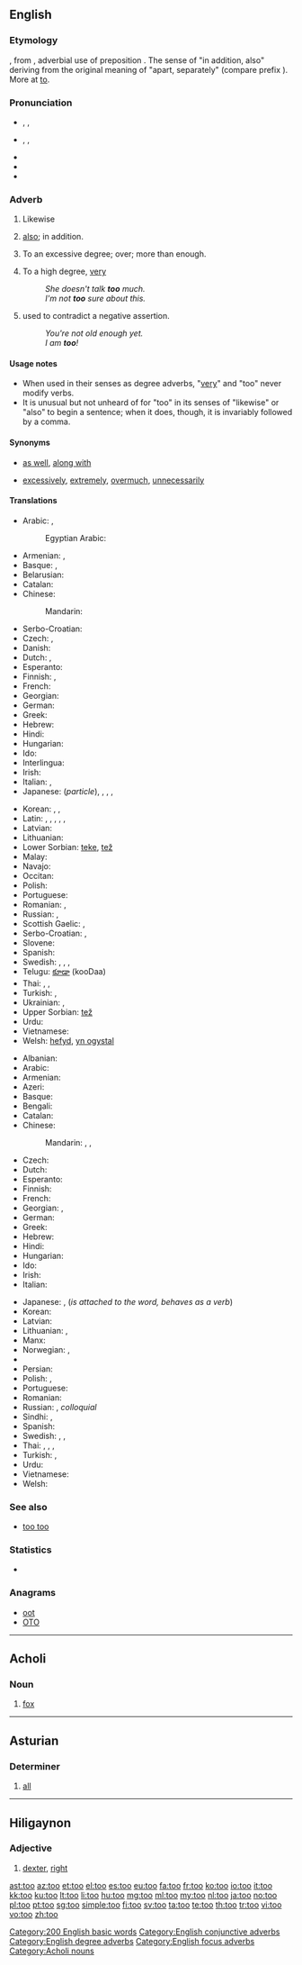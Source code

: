 {{also|to|töö|Tōō|tʼóó}}
==English==
{{rfc-auto}}

===Etymology===
{{etyl|enm}} {{term|to|to|also, in addition to|lang=enm}}, from {{etyl|ang}} {{term|to|tō|furthermore, also, besides|lang=ang}}, adverbial use of preposition {{term|to|tō|to, into|lang=ang}}. The sense of "in addition, also" deriving from the original meaning of "apart, separately" (compare {{ang}} prefix {{term|to-|tō-|apart|lang=ang}}). More at [[to]].

===Pronunciation===
* {{a|UK}} {{IPA|/tuː/|[tʰu̟ː]}}, {{enPR|to͞o}}, {{X-SAMPA|/tu:/|[t_hu_+:]}}
* {{a|US}} {{IPA|/tu/|[tʰu̟]}}, {{enPR|to͞o}}, {{X-SAMPA|/tu/|[t_hu_+]}}
* {{audio|en-us-too.ogg|Audio (US)}}
* {{rhymes|uː}}
* {{homophones|two|to}}

===Adverb===
{{en-adv|-}}

# {{context|focus}} Likewise
# {{context|conjunctive}} [[also]]; in addition.
# {{context|degree}} To an excessive degree; over; more than enough.
# {{context|degree|colloquial}} To a high degree, [[very]]
#: ''She doesn't talk '''too''' much.''
#: ''I'm not '''too''' sure about this.''
# {{context|affirmation|colloquial}} used to contradict a negative assertion.
#: ''You're not old enough yet.''
#: '' I am '''too'''!''

====Usage notes====
* When used in their senses as degree adverbs, "[[very]]" and "too" never modify verbs.
* It is unusual but not unheard of for "too" in its senses of "likewise" or "also" to begin a sentence; when it does, though, it is invariably followed by a comma.

====Synonyms====
* {{sense|likewise, also}} [[as well]], [[along with]]
* {{sense|over, more than enough}} [[excessively]], [[extremely]], [[overmuch]], [[unnecessarily]]

====Translations====
{{trans-top|likewise}}
* Arabic: {{t-|ar|ايضا|alt=أَيْضًا|tr='ayDaan}}, {{t-|ar|كذلك|tr=ka-dhaalik}}
*: Egyptian Arabic: {{tø|arz|كمان|tr=kamaan|sc=Arab|xs=Egyptian Arabic}}
* Armenian: {{t-|hy|նաև|tr=naev}}, {{t-|hy|նույնպես|tr=nuynpes}}
* Basque: {{t-|eu|gehiegi}}, {{t-|eu|ere}}
* Belarusian: {{t-|be|таксама|tr=taksáma|sc=Cyrl}}
* Catalan: {{t+|ca|també}}
* Chinese:
*: Mandarin: {{t-|cmn|也|tr=yě|sc=Hani}}
* Serbo-Croatian: {{t|sh|također}}
* Czech: {{t+|cs|také}}, {{t+|cs|též}}
* Danish: {{t-|da|ligeså}}
* Dutch: {{t+|nl|ook}}, {{t+|nl|eveneens}}
* Esperanto: {{t-|eo|ankaŭ|xs=Esperanto}}
* Finnish: {{t+|fi|myös}}, {{t+|fi|-kin}}
* French: {{t+|fr|aussi}}
* Georgian: {{t+|ka|აგრეთვე|tr=agret‘ve|sc=Geor|xs=Georgian}}
* German: {{t+|de|auch}}
* Greek: {{t+|el|επίσης|tr=epísis|sc=Grek}}
* Hebrew: {{t-|he|גם כן|tr=gam ken}}
* Hindi: {{t-|hi|भी|tr=bhī|sc=Deva}}
* Hungarian: {{t+|hu|is}}
* Ido: {{t+|io|anke|xs=Ido}}
* Interlingua: {{t-|ia|anque|xs=Interlingua}}
* Irish: {{t-|ga|freisin|xs=Irish}}
* Italian: {{t+|it|anche}}, {{t+|it|pure}}
* Japanese: {{t+|ja|も|alt=-も|tr=mo}} (''particle''), {{t+|ja|また|tr=mata}}, {{t-|ja|さらに|tr=sara-ni}}, , {{t-|ja|にも|tr=nimo}}
{{trans-mid}}
* Korean: {{t+|ko|또한|tr=ttohan|sc=Hang}}, {{t+|ko|또|tr=tto|sc=Hang}}, {{t+|ko|역시|tr=yeoksi|sc=Hang}}
* Latin: {{t+|la|etiam}}, {{t+|la|quoque}}, {{t+|la|et}}, {{t-|la|et quidem}}, {{t-|la|item}}, {{t+|la|idem}}
* Latvian: {{t-|lv|arī}}
* Lithuanian: {{t+|lt|taip pat|xs=Lithuanian}}
* Lower Sorbian: [[teke]], [[tež]]
* Malay: {{t-|ms|juga|xs=Malay}}
* Navajo: {{tø|nv|ałdóʼ}}
* Occitan: {{t+|oc|tanben|xs=Occitan}}
* Polish: {{t+|pl|też}}
* Portuguese: {{t+|pt|também}}
* Romanian: {{t-|ro|și}}, {{t-|ro|deasemenea}}
* Russian: {{t+|ru|также|tr=tákže}}, {{t+|ru|тоже|tr=tóže}}
* Scottish Gaelic: {{t-|gd|cuideachd|xs=Scottish Gaelic}}, {{t-|gd|mar an ceudna|xs=Scottish Gaelic}}
* Serbo-Croatian: {{t|sh|такође}}, {{t|sh|takođe}}
* Slovene: {{t|sl|tudi}}
* Spanish: {{t+|es|también}}
* Swedish: {{t+|sv|också}}, {{t+|sv|även}}, {{t+|sv|med}}, {{t+|sv|ock}}
* Telugu: [[కూడా]] (kooDaa)
* Thai: {{t+|th|ก็|tr=gôr}}, {{t-|th|ยัง|tr=yang}}, {{t-|th|ด้วย|tr=dûay}}
* Turkish: {{t+|tr|de}}, {{t+|tr|da}}
* Ukrainian: {{t-|uk|теж|tr=tež|sc=Cyrl}}, {{t+|uk|також|tr=takóž|sc=Cyrl}}
* Upper Sorbian: [[tež]]
* Urdu: {{t-|ur|بھی|tr=bhī|sc=ur-Arab}}
* Vietnamese: {{t+|vi|cũng|xs=Vietnamese}}
* Welsh: [[hefyd]], [[yn ogystal]]
{{trans-bottom}}

{{trans-top|more than enough; ''as too much''}}
* Albanian: {{t-|sq|të}}
* Arabic: {{t-|ar|مفرط|tr=múfriT}}
* Armenian: {{t-|hy|չափազանց|tr=čap'azanc'}}
* Azeri: {{t-|az|etmək}}
* Basque: {{t-|eu|nahi}}
* Bengali: {{t-|bn|বেশী|tr=beshi|sc=Beng}}
* Catalan: {{t+|ca|massa}}
* Chinese:
*: Mandarin: {{t-|cmn|太|tr=tài|sc=Hani}}, {{t|cmn|過於|sc=Hani}}, {{t|cmn|过于|tr=guòyú|sc=Hani}}
* Czech: {{t+|cs|příliš}}
* Dutch: {{t+|nl|te}}
* Esperanto: {{t-|eo|tro|xs=Esperanto}}
* Finnish: {{t+|fi|liian}}
* French: {{t+|fr|trop}}
* Georgian: {{t-|ka|მეტად|tr=metad|sc=Geor|xs=Georgian}}, {{t-|ka|მეტისმეტად|tr=metismetad|sc=Geor}}
* German: {{t+|de|zu}}
* Greek: {{t+|el|υπερβολικά|tr=ipervolika|sc=Grek}}
* Hebrew: {{t-|he|מדי|tr=miday}}
* Hindi: {{t+|hi|बहुत|tr=bahut|xs=Hindi}}
* Hungarian: {{t+|hu|túl}}
* Ido: {{t+|io|tro|xs=Ido}}
* Irish: {{t-|ga|ró-|xs=Irish}}
* Italian: {{t+|it|troppo}}
{{trans-mid}}
* Japanese: {{t-|ja|過ぎ|alt=...過ぎ|tr=sugi}}, {{t-|ja|過ぎる|alt=...過ぎる|tr=sugiru}} (''is attached to the word, behaves as a verb'')
* Korean: {{t+|ko|너무|tr=neomu|sc=Hang}}
* Latvian: {{t-|lv|līdz}}
* Lithuanian: {{t-|lt|per|xs=Lithuanian}}, {{t-|lt|pernelyg}}
* Manx: {{t-|gv|ro-}}
* Norwegian: {{t+|no|for}}, {{t+|no|altfor}}
* {{trreq|ang}}
* Persian: {{t+|fa|خیلی|tr=xeyli}}
* Polish: {{t+|pl|zbyt}}, {{t+|pl|za}}
* Portuguese: {{t+|pt|demais}}
* Romanian: {{t-|ro|prea}}
* Russian: {{t+|ru|слишком|tr=slíškom}}, {{t+|ru|чересчур|tr=čeresčúr}} ''colloquial''
* Sindhi: {{sd-Arab|[[هيڪاندو]]}} {{m}}, {{sd-Arab|[[هيڪاندو]]}} {{f}}
* Spanish: {{t+|es|demasiado}}
* Swedish: {{t+|sv|alltför}}, {{t+|sv|för}}, {{t-|sv|allt för}}
* Thai: {{t+|th|เกิน|tr=gern}}, {{t+|th|ไป|tr=bpai}}, {{t+|th|เกินไป|tr=gern bpai}}, {{t-|th|มากไป|tr=mâak bpai}}
* Turkish: {{t+|tr|çok}}, {{t+|tr|fazla}}
* Urdu: {{t-|ur|بہت|tr=bahut|xs=Urdu}}
* Vietnamese: {{t+|vi|quá|xs=Vietnamese}}
* Welsh: {{t-|cy|rhy}}
{{trans-bottom}}

===See also===
* [[too too]] <!--a duplication used to signify great excess-->

===Statistics===
* {{rank|well|many|work|127|too|every|think|life}}

===Anagrams===
* [[oot#English|oot]]
* [[OTO#English|OTO]]

[[Category:200 English basic words]]
[[Category:English conjunctive adverbs]]
[[Category:English degree adverbs]]
[[Category:English focus adverbs]]

----

==Acholi==

===Noun===
{{head|ach|noun}}

# [[fox]]

[[Category:Acholi nouns]]

----

==Asturian==

===Determiner===
{{head|ast|determiner form|g=n|masculine|tou|feminine|toa|masculine plural|toos|feminine plural|toes}}

# [[all]]

----

==Hiligaynon==

===Adjective===
{{hil-adj|toó}}

# [[dexter]], [[right]]

[[ast:too]]
[[az:too]]
[[et:too]]
[[el:too]]
[[es:too]]
[[eu:too]]
[[fa:too]]
[[fr:too]]
[[ko:too]]
[[io:too]]
[[it:too]]
[[kk:too]]
[[ku:too]]
[[lt:too]]
[[li:too]]
[[hu:too]]
[[mg:too]]
[[ml:too]]
[[my:too]]
[[nl:too]]
[[ja:too]]
[[no:too]]
[[pl:too]]
[[pt:too]]
[[sg:too]]
[[simple:too]]
[[fi:too]]
[[sv:too]]
[[ta:too]]
[[te:too]]
[[th:too]]
[[tr:too]]
[[vi:too]]
[[vo:too]]
[[zh:too]]